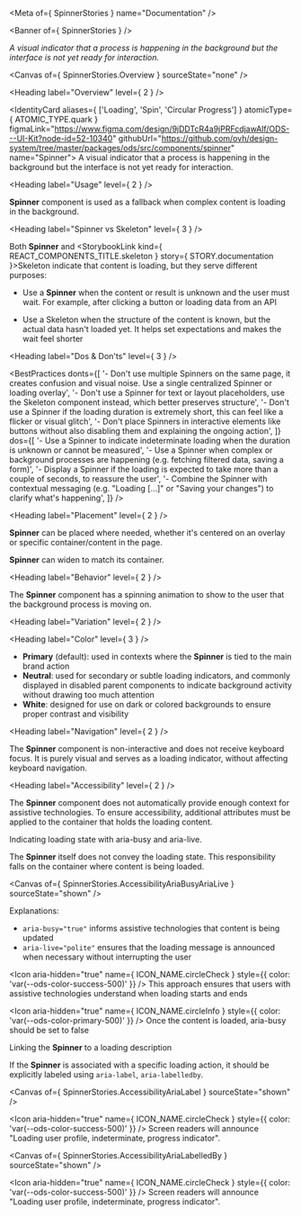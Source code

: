 
<Meta of={ SpinnerStories } name="Documentation" />

<Banner of={ SpinnerStories } />

_A visual indicator that a process is happening in the background but the interface is not yet ready for interaction._

<Canvas of={ SpinnerStories.Overview } sourceState="none" />

<Heading label="Overview" level={ 2 } />

<IdentityCard aliases={ ['Loading', 'Spin', 'Circular Progress'] }
              atomicType={ ATOMIC_TYPE.quark }
              figmaLink="https://www.figma.com/design/9jDDTcR4a9jPRFcdjawAlf/ODS---UI-Kit?node-id=52-10340"
              githubUrl="https://github.com/ovh/design-system/tree/master/packages/ods/src/components/spinner"
              name="Spinner">
  A visual indicator that a process is happening in the background but the interface is not yet ready for
  interaction.
</IdentityCard>

<Heading label="Usage" level={ 2 } />

**Spinner** component is used as a fallback when complex content is loading in the background.

<Heading label="Spinner vs Skeleton" level={ 3 } />

Both **Spinner** and <StorybookLink kind={ REACT_COMPONENTS_TITLE.skeleton } story={ STORY.documentation }>Skeleton</StorybookLink> indicate that content is loading, but they serve different purposes:

* Use a **Spinner** when the content or result is unknown and the user must wait. For example, after clicking a button or loading data from an API

* Use a Skeleton when the structure of the content is known, but the actual data hasn't loaded yet. It helps set expectations and makes the wait feel shorter

<Heading label="Dos & Don'ts" level={ 3 } />

<BestPractices
  donts={[
    '- Don\'t use multiple Spinners on the same page, it creates confusion and visual noise. Use a single centralized Spinner or loading overlay',
    '- Don\'t use a Spinner for text or layout placeholders, use the Skeleton component instead, which better preserves structure',
    '- Don\'t use a Spinner if the loading duration is extremely short, this can feel like a flicker or visual glitch',
    '- Don\'t place Spinners in interactive elements like buttons without also disabling them and explaining the ongoing action',
  ]}
  dos={[
    '- Use a Spinner to indicate indeterminate loading when the duration is unknown or cannot be measured',
    '- Use a Spinner when complex or background processes are happening (e.g. fetching filtered data, saving a form)',
    '- Display a Spinner if the loading is expected to take more than a couple of seconds, to reassure the user',
    '- Combine the Spinner with contextual messaging (e.g. "Loading [...]" or "Saving your changes") to clarify what\'s happening',
  ]}
/>

<Heading label="Placement" level={ 2 } />

**Spinner** can be placed where needed, whether it's centered on an overlay or specific container/content in the page.

**Spinner** can widen to match its container.

<Heading label="Behavior" level={ 2 } />

The **Spinner** component has a spinning animation to show to the user that the background process is moving on.

<Heading label="Variation" level={ 2 } />

<Heading label="Color" level={ 3 } />

* **Primary** (default): used in contexts where the **Spinner** is tied to the main brand action
* **Neutral**: used for secondary or subtle loading indicators, and commonly displayed in disabled parent components to indicate background activity without drawing too much attention
* **White**: designed for use on dark or colored backgrounds to ensure proper contrast and visibility

<Heading label="Navigation" level={ 2 } />

The **Spinner** component is non-interactive and does not receive keyboard focus. It is purely visual and serves as a loading indicator, without affecting keyboard navigation.

<Heading label="Accessibility" level={ 2 } />

The **Spinner** component does not automatically provide enough context for assistive technologies. To ensure accessibility, additional attributes must be applied to the container that holds the loading content.

Indicating loading state with <ExternalLink href="https://developer.mozilla.org/en-US/docs/Web/Accessibility/ARIA/Reference/Attributes/aria-busy">aria-busy</ExternalLink> and <ExternalLink href="https://developer.mozilla.org/en-US/docs/Web/Accessibility/ARIA/Reference/Attributes/aria-live">aria-live</ExternalLink>.

The **Spinner** itself does not convey the loading state. This responsibility falls on the container where content is being loaded.

<Canvas of={ SpinnerStories.AccessibilityAriaBusyAriaLive } sourceState="shown" />

Explanations:
- `aria-busy="true"` informs assistive technologies that content is being updated
- `aria-live="polite"` ensures that the loading message is announced when necessary without interrupting the user

<Icon aria-hidden="true"
      name={ ICON_NAME.circleCheck }
      style={{ color: 'var(--ods-color-success-500)' }} /> This approach ensures that users with assistive technologies understand when loading starts and ends

<Icon aria-hidden="true"
      name={ ICON_NAME.circleInfo }
      style={{ color: 'var(--ods-color-primary-500)' }} /> Once the content is loaded, aria-busy should be set to false

Linking the **Spinner** to a loading description

If the **Spinner** is associated with a specific loading action, it should be explicitly labeled using `aria-label`, `aria-labelledby`.

<Canvas of={ SpinnerStories.AccessibilityAriaLabel } sourceState="shown" />

<Icon aria-hidden="true"
      name={ ICON_NAME.circleCheck }
      style={{ color: 'var(--ods-color-success-500)' }} /> Screen readers will announce "Loading user profile, indeterminate, progress indicator".

<Canvas of={ SpinnerStories.AccessibilityAriaLabelledBy } sourceState="shown" />

<Icon aria-hidden="true"
      name={ ICON_NAME.circleCheck }
      style={{ color: 'var(--ods-color-success-500)' }} /> Screen readers will announce "Loading user profile, indeterminate, progress indicator".
